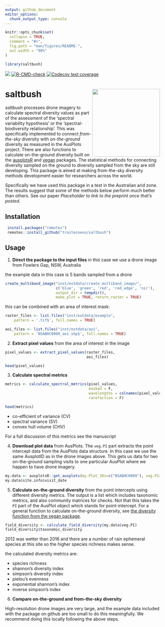 ```yaml
---
output: github_document
editor_options: 
  chunk_output_type: console
---
```


<!-- README.md is generated from README.Rmd. Please edit that file -->

```r
knitr::opts_chunk$set(
  collapse = TRUE,
  comment = "#>",
  fig.path = "man/figures/README-",
  out.width = "90%"
)

library(saltbush)
```

<!-- badges: start -->
[![](https://img.shields.io/badge/lifecycle-experimental-orange.svg)](https://lifecycle.r-lib.org/articles/stages.html#experimental)
[![R-CMD-check](https://github.com/traitecoevo/saltbush/actions/workflows/R-CMD-check.yaml/badge.svg)](https://github.com/traitecoevo/saltbush/actions/workflows/R-CMD-check.yaml)
[![Codecov test coverage](https://codecov.io/gh/traitecoevo/saltbush/graph/badge.svg)](https://app.codecov.io/gh/traitecoevo/saltbush)
<!-- badges: end -->

# saltbush <img src="man/figures/saltbush_hex.png" align="right" width="220"/>

*saltbush* processes drone imagery to calculate spectral diversity values as part of the assessment of the 'spectral variability hypothesis' or the 'spectral-biodiversity relationship'. This was specifically implemented to connect *from-the-sky* diversity with *on-the-ground* diversity as measured in the AusPlots project. There are also functions to calculate on-the-ground diversity built on the [ausplotsR](https://github.com/ternaustralia/ausplotsR) and [vegan](https://github.com/vegandevs/vegan) packages.  The statistical methods for connecting diversity sampled on the ground to diversity sampled from the sky are still developing.  This package is aimed at making from-the-sky diversity methods development easier for researchers across the world. 

Specifically we have used this package in a test in the Australian arid zone.  The results suggest that some of the methods below perform much better than others.  See our paper *Placeholder to link to the preprint once that's posted.*

## Installation

```r
 install.packages("remotes")
 remotes::install_github("traitecoevo/saltbush")
```

## Usage

1. **Direct the package to the input files** in this case we use a drone image from Fowlers Gap, NSW, Australia

the example data in this case is 5 bands sampled from a drone
```r
create_multiband_image("inst/extdata/create_multiband_image/",
                       c('blue', 'green', 'red', 'red_edge', 'nir'), 
                       output_dir = tempdir(),
                       make_plot = TRUE, return_raster = TRUE)
```


this can be combined with an area of interest mask:

```r

raster_files <- list.files("inst/extdata/example",
    pattern = '.tif$', full.names = TRUE)

aoi_files <- list.files("inst/extdata/aoi",
    pattern = 'NSABHC0009_aoi.shp$', full.names = TRUE)


```

2. **Extract pixel values** from the area of interest in the image

```r

pixel_values <- extract_pixel_values(raster_files, 
                                     aoi_files)

head(pixel_values)  

```

3. **Calculate spectral metrics** 
```r

metrics <- calculate_spectral_metrics(pixel_values, 
                                      masked = F, 
                                      wavelengths = colnames(pixel_values[, 2:6]), 
                                      rarefaction = F)

head(metrics)

```

+ co-efficient of variance (CV)
+ spectral variance (SV)
+ convex hull volume (CHV)

For a full discussion of this metrics see the manuscript  

4. **Download plot data** from AusPlots. The `veg.PI` part extracts the point intercept data from the AusPlots data structure. In this case we use the same AusplotID as in the drone images above. This gets us data for two on-the-ground sampling visits to one particular AusPlot where we happen to have drone imagery. 

```r
my.data <- ausplotsR::get_ausplots(my.Plot_IDs=c("NSABHC0009"), veg.PI=TRUE)
my.data$site.info$visit_date
```



5. **Calculate on-the-ground diversity** from the point intercepts using different diversity metrics. The output is a list which includes taxonomic metrics, and also community matrices for checks.  Not that this takes the `PI` part of the AusPlot object which stands for point-intercept. For a general function to calculate on-the-ground diversity, see [the diversity function from the vegan package](https://rdrr.io/cran/vegan/man/diversity.html).  

```r
field_diversity <- calculate_field_diversity(my.data$veg.PI)
field_diversity$taxonomic_diversity
```

2012 was wetter than 2016 and there are a number of rain ephemeral species at this site so the higher species richness makes sense.  

the calculated diversity metrics are:

+ species richness
+ shannon's diversity index
+ simpson's diversity index
+ pielou's evenness
+ exponential shannon's index
+ inverse simpson's index

6. **Compare on-the-ground and from-the-sky diversity**

High-resolution drone images are very large, and the example data included with the package on github are too small to do this meaningfully. We recommend doing this locally following the above steps.  
